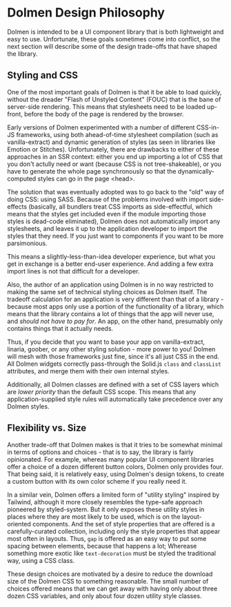 # Dolmen Design Philosophy

Dolmen is intended to be a UI component library that is both lightweight and easy to use.
Unfortunate, these goals sometimes come into conflict, so the next section will describe
some of the design trade-offs that have shaped the library.

## Styling and CSS

One of the most important goals of Dolmen is that it be able to load quickly, without the
dreader "Flash of Unstyled Content" (FOUC) that is the bane of server-side rendering. This means
that stylesheets need to be loaded up-front, before the body of the page is rendered by the
browser.

Early versions of Dolmen experimented with a number of different CSS-in-JS frameworks, using
both ahead-of-time stylesheet compilation (such as vanilla-extract) and dynamic generation of styles
(as seen in libraries like Emotion or Stitches). Unfortunately, there are drawbacks to either
of these approaches in an SSR context: either you end up importing a lot of CSS that you don't
actully need or want (because CSS is not tree-shakeable), or you have to generate the whole page
synchronously so that the dynamically-computed styles can go in the page &lt;head&gt;.

The solution that was eventually adopted was to go back to the "old" way of doing CSS: using
SASS. Because of the problems involved with import side-effects (basically, all bundlers treat
CSS imports as side-effectful, which means that the styles get included even if the module importing
those styles is dead-code eliminated), Dolmen does not automatically import any stylesheets, and
leaves it up to the application developer to import the styles that they need. If you just want to
components if you want to be more parsimonious.

This means a slightly-less-than-idea developer experience, but what you get in exchange is a better
end-user experience. And adding a few extra import lines is not that difficult for a developer.

Also, the author of an application using Dolmen is in no way restricted to making the same set of
technical styling choices as Dolmen itself. The tradeoff calculation for an application is very
different than that of a library - because most apps only use a portion of the functionality of
a library, which means that the library contains a lot of things that the app will never use,
and *should not have to pay for*. An app, on the other hand, presumably only contains things
that it actually needs.

Thus, if you decide that you want to base your app on vanilla-extract, linaria, goober, or any
other styling solution - more power to you! Dolmen will mesh with those frameworks just fine,
since it's all just CSS in the end. All Dolmen widgets correctly pass-through the Solid.js
`class` and `classList` attributes, and merge them with their own internal styles.

Additionally, all Dolmen classes are defined with a set of CSS layers which are *lower priority*
than the default CSS scope. This means that any application-supplied style rules will automatically
take precedence over any Dolmen styles.

## Flexibility vs. Size

Another trade-off that Dolmen makes is that it tries to be somewhat minimal in terms of options
and choices - that is to say, the library is fairly opinionated. For example, whereas many popular
UI component libraries offer a choice of a dozen different button colors, Dolmen only provides four.
That being said, it is relatively easy, using Dolmen's design tokens, to create a custom button
with its own color scheme if you really need it.

In a similar vein, Dolmen offers a limited form of "utility styling" inspired by Tailwind, although
it more closely resembles the type-safe approach pioneered by styled-system. But it only exposes
these utility styles in places where they are most likely to be used, which is on the layout-oriented
components. And the set of style properties that are offered is a carefully-curated collection,
including only the style properties that appear most often in layouts. Thus, `gap` is offered
as an easy way to put some spacing between elements, because that happens a lot; Wherease something
more exotic like `text-decoration` must be styled the traditional way, using a CSS class.

These design choices are motivated by a desire to reduce the download size of the Dolmen CSS to
something reasonable. The small number of choices offered means that we can get away with having
only about three dozen CSS variables, and only about four dozen utility style classes.

